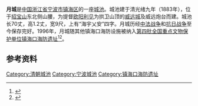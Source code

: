 {{coord|29|57|51.144|N|121|43|21.84|E|display=title}}
{{文物保护单位
| 级别 = 全国
| 图片 = The City of Moon, Zhaobao Mountain, 2014-11-15 03.JPG
| 图片说明 = 
| 名称 = [[镇海口海防遗址|镇海口海防遗址]]
| 子项 = 月城
| 编号 = 4-0140-3-062
| 分类 = 古建筑
| 时代 = [[清朝|清]]
| 所在 = [[浙江省|浙江省]][[宁波市|宁波市]][[镇海区_(宁波市)|镇海区]]
| 登录 = 1996年
}}
'''月城'''是[[中国|中国]][[浙江省|浙江省]][[宁波市|宁波市]][[镇海区_(宁波市)|镇海区]]的一座[[城池|城池]]。城池建于清光绪九年（1883年），位于[[招宝山|招宝山]]东北侧山腰，为提督[[欧阳利见|欧阳利见]]为拱卫山顶的[[威远城_(招宝山)|威远城]]及威远炮台而建。城池长70丈，高1.2丈，宽9尺，上有“海宇乂安”四字。月城历经[[中法战争|中法战争]]和[[中国抗日战争|抗日战争]]至今保存完好。1996年，月城随其他镇海口海防设施被纳入[[第四批全国重点文物保护单位|第四批全国重点文物保护单位]][[镇海口海防遗址|镇海口海防遗址]]<ref>{{cite web|url=http://www.nbwb.net/pd_wwbh/info.aspx?Id=866&type=2|title=镇海口海防遗址|publisher=宁波文化遗产保护网|date=2006-01-04|accessdate=2013-07-21|archive-date=2014-03-14|archive-url=https://web.archive.org/web/20140314221549/http://www.nbwb.net/pd_wwbh/info.aspx?Id=866&type=2|dead-url=no}}</ref><ref>{{cite web|url=http://www.zhkhfsg.com/hfyz_detail.asp?cataid=282|title=月城|publisher=镇海口海防历史纪念馆|accessdate=2013-08-17|archive-url=https://web.archive.org/web/20141216171852/http://www.zhkhfsg.com/hfyz_detail.asp?cataid=282|archive-date=2014-12-16|dead-url=yes}}</ref>。

== 参考资料 ==
{{reflist}}

{{镇海口海防遗址}}
{{浙江全国重点文物保护单位}}
{{浙江省境内的古城墙}}
{{Ningbo-stub}}
{{wikisource|增修招寶山月城碑記}}
[[Category:清朝城池|Category:清朝城池]]
[[Category:宁波城池|Category:宁波城池]]
[[Category:镇海口海防遗址|Category:镇海口海防遗址]]